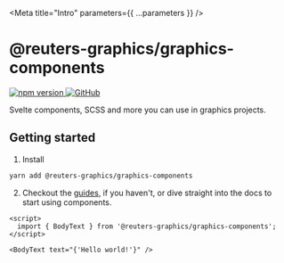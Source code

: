 
<Meta title="Intro" parameters={{ ...parameters }} />

# @reuters-graphics/graphics-components

<p>
  <a href="https://www.npmjs.com/package/@reuters-graphics/graphics-components">
    <img src="https://badge.fury.io/js/@reuters-graphics%2Fgraphics-components.svg" alt="npm version" style={{ display: 'inline-block', margin: '0 5px 0 0' }} />
  </a>

  <a href="https://github.com/reuters-graphics/graphics-components">
    <img src="https://badgen.net/badge/icon/GitHub?icon=github&label" alt="GitHub" style={{ display: 'inline-block', margin: '0 5px 0 0' }} />
  </a>
</p>

Svelte components, SCSS and more you can use in graphics projects.

## Getting started

1. Install

```bash
yarn add @reuters-graphics/graphics-components
```

2. Checkout the [guides](?path=/docs/guides-using-these-docs--page), if you haven't, or dive straight into the docs to start using components.

```svelte
<script>
  import { BodyText } from '@reuters-graphics/graphics-components';
</script>

<BodyText text="{'Hello world!'}" />
```
